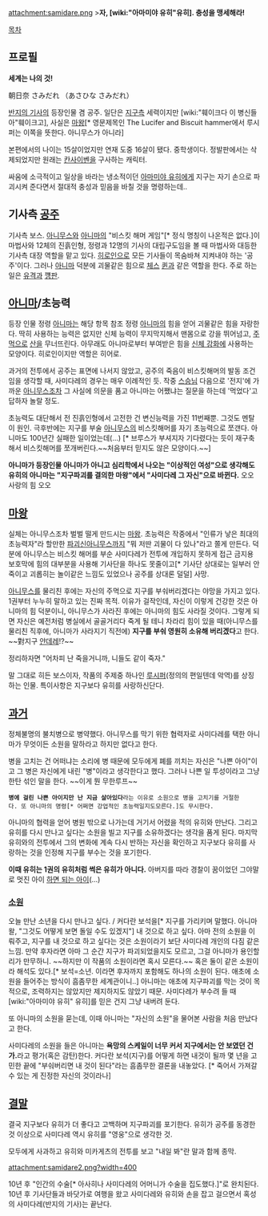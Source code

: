 attachment:samidare.png
>'''자, [wiki:"아마미야 유히"유히]. 충성을 맹세해라!'''

[[목차]]
== 프로필 ==
''' 세계는 나의 것! '''

朝日奈 さみだれ （あさひな さみだれ）

[[반지의 기사]]의 등장인물 겸 공주.
일단은 [[지구]]측 세력이지만 [wiki:"훼이크다 이 병신들아"훼이크고], 사실은 [[마왕]][* 영문제목인 The Lucifer and Biscuit hammer에서 루시퍼는 이쪽을 뜻한다. 아니무스가 아니라]

본편에서의 나이는 15살이었지만 연재 도중 16살이 됐다. 중학생이다. 정발판에서는 삭제되었지만 원래는 [[칸사이벤]]을 구사하는 캐릭터.

싸움에 소극적이고 일상을 바라는 냉소적이던 [[아마미야 유히]]에게 지구는 자기 손으로 파괴시켜 준다면서 절대적 충성과 믿음을 바칠 것을 명령하는데..

== 기사측 [[공주]] ==
기사측 보스. [[아니무스]]와 [[아니마]]의 "비스킷 해머 게임"[* 정식 명칭이 나온적은 없다.]이 마법사와 12체의 진흙인형, 정령과 12명의 기사의 대립구도임을 볼 때 마법사와 대등한 기사측 대장 역할을 맡고 있다. [[히로인]]으로 모든 기사들이 목숨바쳐 지켜내야 하는 '공주'이다. 그러나 [[아니마]] 덕분에 괴물같은 힘으로 [[체스]] [[퀸]]과 같은 역할을 한다. 주로 하는 일은 [[유격]]과 [[꺵판]].

== [[아니마]]/초능력 ==
등장 인물 정령 [[아니마]]는 해당 항목 참조
정령 [[아니마]]의 힘을 얻어 괴물같은 힘을 자랑한다. 딱히 사용하는 능력은 없지만 신체 능력이 무지막지해서 맨몸으로 강을 뛰어넘고, [[주먹]]으로 [[산]]을 무너뜨린다. 아무래도 아니마로부터 부여받은 힘을 [[신체 강화]]에 사용하는 모양이다. 히로인이지만 역할은 히어로.

과거의 전투에서 공주는 표면에 나서지 않았고, 공주의 죽음이 비스킷해머의 발동 조건임을 생각할 때, 사미다레의 경우는 매우 이례적인 듯. 작중 [[스승님]] 다음으로 '전지'에 가까운 [[아니무스]]조차 그 사실에 의문을 품고 아니마는 어쨌냐는 질문을 하는데 '먹었다'고 답하자 놀랄 정도.

초능력도 대단해서 전 진흙인형에서 고전한 건 변신능력을 가진 11번째뿐. 그것도 멘탈이 원인. 극후반에는 지구를 부술 [[아니무스]]의 비스킷해머를 자기 초능력으로 쪼갠다. 아니마도 100년간 실패한 일이었는데(...) [* 브루스가 부셔지자 기다렸다는 듯이 재구축해서 비스킷해머를 쪼개버린다.~~처음부터 믿지도 않은 모양이다.~~]

'''아니마가 등장인물 아니마가 아니고 심리학에서 나오는 "이상적인 여성"으로 생각해도 유히의 아니마는 "지구파괴를 결의한 마왕"에서 "사미다레 그 자신"으로 바뀐다.''' 오오 사랑의 힘 오오


== [[마왕]] ==
실체는 아니무스조차 벌벌 떨게 만드시는 [[마왕]]. 초능력은 작중에서 "인류가 낳은 최대의 초능력자"라 할만한 [[파괴신]]아니무스까지 "뭐 저딴 괴물이 다 있나"라고 쫄게 만든다. 덕분에 아니무스는 비스킷 해머를 부순 사미다레가 전투에 개입하지 못하게 접근 금지용 보호막에 힘의 대부분을 사용해 기사단을 하나도 못줄이고[* 기사단 상대로는 일부러 안죽이고 괴롭히는 놀이같은 느낌도 있었으나 공주를 상대론 덜덜] 사망.

[[아니무스]]를 물리친 후에는 자신의 주먹으로 지구를 부숴버리겠다는 야망을 가지고 있다. 1권부터 누누히 말하고 있는 진짜 목적. 이유가 걸작인데, 자신이 이렇게 건강한 것은 아니마의 힘 덕분이니, 아니무스가 사라진 후에는 아니마의 힘도 사라질 것이다. 그렇게 되면 자신은 예전처럼 병실에서 골골거리다 죽게 될 테니 차라리 힘이 있을 때(아니무스를 물리친 직후에, 아니마가 사라지기 직전에) '''지구를 부숴 영원히 소유해 버리겠다'''고 한다. ~~對지구 [[얀데레]]!?~~

정리하자면 "어차피 난 죽을거니까, 니들도 같이 죽자."

말 그대로 히든 보스이자, 작품의 주제중 하나인 [[루시퍼]](정의의 편일텐데 악역)를 상징하는 인물. 특이사항은 지구보다 유히를 사랑하신단다.

== [[과거]] ==
정체불명의 불치병으로 병약했다. 아니무스를 막기 위한 협력자로 사미다레를 택한 아니마가 무엇이든 소원을 말하라고 하지만 없다고 한다.

병을 고치는 건 어떠냐는 소리에 병 때문에 모두에게 폐를 끼치는 자신은 "나쁜 아이"이고 그 병은 자신에게 내린 "병"이라고 생각한다고 했다. 그러나 나쁜 일 투성이라고 그냥 한탄 섞인 말을 한다. ~~이게 뭔 무한루프~~

 '''병에 걸린 나쁜 아이지만 난 지금 살아있다'''라는 이유로 소원으로 병을 고치기를 거절한다. 또 아니마의 명령[* 어쩌면 강업적인 초능력일지도모른다.]도 무시한다.

아니마의 협력을 얻어 병원 밖으로 나가는데 거기서 어렸을 적의 유히와 만난다. 그리고 유히를 다시 만나고 싶다는 소원을 빌고 지구를 소유하겠다는 생각을 품게 된다. 마지막 유히와의 전투에서 그의 변화에 계속 다시 반하는 자신을 확인하고 지구보다 유히를 사랑하는 것을 인정해 지구를 부수는 것을 포기한다.

'''이때 유히는 1권의 유히처럼 썩은 유히가 아니다.''' 아버지를 따라 경찰이 꿈이었던 그야말로 멋진 아이 [[하면 되는 아이]](...)


=== [[소원]] ===
오늘 만난 소년을 다시 만나고 싶다. / 커다란 보석을[* 지구를 가리키며 말했다. 아니마 왈, "그것도 어떻게 보면 돌일 수도 있겠지"] 내 것으로 하고 싶다.
아마 전의 소원을 이뤄주고, 지구를 내 것으로 하고 싶다는 것은 소원이라기 보단 사미다레 개인의 다짐 같은 느낌. 만약 후자라면 아마 그 순간 지구가 파괴되었을지도 모르고, 그걸 아니마가 용인할 리가 만무하니. ~~하지만 이 작품의 소원이라면 혹시 모른다.~~ 혹은 둘이 같은 소원이라 해석도 있다.[* 보석=소년. 이라면 후자까지 포함해도 하나의 소원이 된다. 애초에 소원을 들어주는 방식이 흠좀무한 세계관이니..]
아니마는 애초에 지구파괴를 막는 것이 목적으로, 조력하지는 않았지만 제지하지도 않았기 때문. 사미다레가 부수려 들 때 [wiki:"아마미야 유히" 유히]를 믿은 건지 그냥 내버려 둔다.

또 아니마의 소원을 묻는데, 이때 아니마는 "자신의 소원"을 물어본 사람을 처음 만났다고 한다.

사미다레의 소원을 들은 아니마는 '''욕망의 스케일이 너무 커서 지구에서는 안 보였던 건가.'''라고 평가(혹은 감탄)한다.
커다란 보석(지구)를 어떻게 하면 내것이 될까 몇 년을 고민한 끝에 "부숴버리면 내 것이 된다"라는 흠좀무한 결론을 내놓았다. [* 죽어서 가져갈 수 있는 게 진정한 자신의 것이라나]

== [[결말]] ==
결국 지구보다 유히가 더 좋다고 고백하며 지구파괴를 포기한다. 유히가 공주를 동경한 것 이상으로 사미다레 역시 유히를 "영웅"으로 생각한 것.

모두에게 사과하고 유히와 미카게츠의 전투를 보고 "내일 봐"란 말과 함께 종막. 

attachment:samidare2.png?width=400

10년 후  "인간의 수술[* 아사히나 사미다레의 어머니가 수술을 집도했다.]"로 완치된다. 10년 후 기사단들과 바닷가로 여행을 왔고 사미다레와 유히와 손을 잡고 걸으면서 혹성의 사미다레(반지의 기사)는 끝난다.
